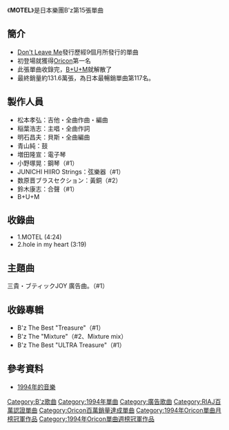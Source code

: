{{Otheruses|subject=单曲|other=英文motel的意思|汽车旅馆}}
{{Infobox Single |
| Name           = MOTEL
| Artist         = [[B'z|B'z]]
| Album          = [[B'z_The_Best_"Treasure"|B'z The Best "Treasure"]]
| Cover          = B'z motel.jpg
| Released       = 1994年11月21日
| Format         = 8cm [[單曲|單曲CD]]
| Recorded       = 
| Genre          = [[藍調搖滾|藍調搖滾]]<br/>[[硬式搖滾|硬式搖滾]]<br/>[[J-POP|J-POP]]
| Length         = 7分43秒
| Label          = [[VERMILLION_RECORDS|BMG ROOMS]]
| Writer         = [[稻葉浩志|稻葉浩志]]（全作詞）<br/>[[松本孝弘|松本孝弘]]（全作曲）
| Producer       = [[松本孝弘|松本孝弘]]
| Certification  = Million（[[日本唱片協會|日本唱片協會]]）
| Chart position = * 週間最高排行第1位（[[Oricon公信榜|Oricon]]）
* 1994年12月度月間第1位（[[Oricon公信榜|Oricon]]）
* 1995年度年間第18位（[[Oricon公信榜|Oricon]]）
| Last single    = [[Don't_Leave_Me|Don't Leave Me]] <br /> （1994年）
| This single    = '''MOTEL''' <br /> （1994年）
| Next single    = [[心願_(B'z單曲)|心願]]<br />（1995年）
}}
《'''MOTEL '''》是日本樂團B'z第15張單曲

==簡介==
*[[Don't_Leave_Me|Don't Leave Me]]發行歷經9個月所發行的單曲
*初登場就獲得[[Oricon|Oricon]]第一名
*此張單曲收錄完，[[B+U+M|B+U+M]]就解散了
*最終銷量約131.6萬張，為日本最暢銷單曲第117名。

==製作人員==
*松本孝弘：吉他・全曲作曲・編曲
*稲葉浩志：主唱・全曲作詞
*明石昌夫：貝斯・全曲編曲
*青山純：鼓
*増田隆宣：電子琴
*小野塚晃：鋼琴（#1）
*JUNICHI HIIRO Strings：弦樂器（#1）
*数原晋ブラスセクション：黃銅（#2）
*鈴木康志：合聲（#1）
*B+U+M

==收錄曲==
*1.MOTEL (4:24)
*2.hole in my heart (3:19) 

==主題曲==
三貴・ブティックJOY 廣告曲。（#1）

==收錄專輯==
*B'z The Best "Treasure"（#1）
*B'z The "Mixture"（#2、Mixture mix）
*B'z The Best "ULTRA Treasure"（#1）

==參考資料==
*[http://ja.wikipedia.org/wiki/1994%E5%B9%B4%E3%81%AE%E9%9F%B3%E6%A5%BD     1994年的音樂] {{Wayback|url=http://ja.wikipedia.org/wiki/1994%E5%B9%B4%E3%81%AE%E9%9F%B3%E6%A5%BD |date=20201108111426 }}

{{B'z}}
{{Oricon單曲月榜冠軍 (1990年代前期)|1994年12月}}

{{DEFAULTSORT:Motel}}
[[Category:B'z歌曲|Category:B'z歌曲]]
[[Category:1994年單曲|Category:1994年單曲]]
[[Category:廣告歌曲|Category:廣告歌曲]]
[[Category:RIAJ百萬認證單曲|Category:RIAJ百萬認證單曲]]
[[Category:Oricon百萬銷量達成單曲|Category:Oricon百萬銷量達成單曲]]
[[Category:1994年Oricon單曲月榜冠軍作品|Category:1994年Oricon單曲月榜冠軍作品]]
[[Category:1994年Oricon單曲週榜冠軍作品|Category:1994年Oricon單曲週榜冠軍作品]]